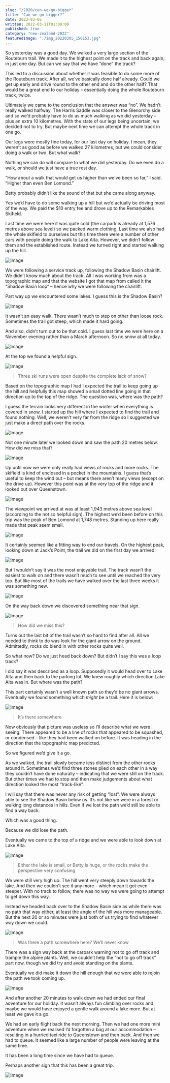 ```yaml
---
slug: "/2020/can-we-go-bigger"
title: "Can we go bigger?"
date: 2022-03-05
written: 2022-03-11T01:00:00
published: true
category: "new-zealand-2022"
featuredImage: "./img_20220305_150153.jpg"
---
```


So yesterday was a good day. We walked a very large section of the Routeburn trail. We made it to the highest point on the track and back again, in just one day. But can we say that we have “done” the track?

This led to a discussion about whether it was feasible to do some more of the Routeburn track. After all, we’ve basically done half already. Could we get up early and drive round to the other end and do the other half? That would be a great end to our holiday – essentially doing the whole Routeburn track, twice.

Ultimately we came to the conclusion that the answer was “no”. We hadn’t really walked halfway. The Harris Saddle was closer to the Glenorchy side and so we’d probably have to do as much walking as we did yesterday – plus an extra 10 kilometres. With the state of our legs being uncertain, we decided not to try. But maybe next time we can attempt the whole track in one go.

Our legs were mostly fine today, for our last day on holiday. I mean, they weren’t as good as before we walked 27 kilometres, but we could consider doing a walk or two. But what walk?

Nothing we can do will compare to what we did yesterday. Do we even do a walk, or should we just have a true rest day.

“How about a walk that would get us higher than we’ve been so far,” I said. “Higher than even Ben Lomond.”

Betty probably didn’t like the sound of that but she came along anyway.

Yes we’d have to do some walking up a hill but we’d actually be driving most of the way. We paid the $10 entry fee and drove up to the Remarkables Skifield.

Last time we were here it was quite cold (the carpark is already at 1,576 metres above sea level) so we packed warm clothing. Last time we also had the whole skifield to ourselves but this time there were a number of other cars with people doing the walk to Lake Alta. However, we didn’t follow them and the established route. Instead we turned right and started walking up the hill.

![Image](img_20220305_125938.jpg)

We were following a service track up, following the Shadow Basin chairlift. We didn’t know much about the track. All I was working from was a topographic map and that the website I got that map from called it the “Shadow Basin loop” – hence why we were following the chairlift.

Part way up we encountered some lakes. I guess this is the Shadow Basin?

![Image](img_20220305_131959.jpg)

It wasn’t an easy walk. There wasn’t much to step on other than loose rock. Sometimes the trail got steep, which made it hard going.

And also, didn’t turn out to be that cold. I guess last time we were here on a November evening rather than a March afternoon. So no snow at all today.

![Image](img_20220305_133521.jpg)

At the top we found a helpful sign.

![Image](img_20220305_134046.jpg)

> Three ski runs were open despite the complete lack of snow?

Based on the topographic map I had I expected the trail to keep going up the hill and helpfully this map showed a small dotted line going in that direction up to the top of the ridge. The question was, where was the path?

I guess the terrain looks very different in the winter when everything is covered in snow. I started up the hill where I expected to find the trail and found nothing. Well, we weren’t very far from the ridge so I suggested we just make a direct path over the rocks.

![Image](img_20220305_134609.jpg)

Not one minute later we looked down and saw the path 20 metres below. How did we miss that?

![Image](img_20220305_135134.jpg)

Up until now we were only really had views of rocks and more rocks. The skifield is kind of enclosed in a pocket in the mountains. I guess that’s useful to keep the wind out – but means there aren’t many views (except on the drive up). However this point was at the very top of the ridge and it looked out over Queenstown.

![Image](img_20220305_135524.jpg)

The viewpoint we arrived at was at least 1,943 metres above sea level (according to the not so helpful sign). The highest we’d been before on this trip was the peak of Ben Lomond at 1,748 metres. Standing up here really made that peak seem small.

![Image](img_20220305_135649.jpg)

It certainly seemed like a fitting way to end our travels. On the highest peak, looking down at Jack’s Point, the trail we did on the first day we arrived:

![Image](img_20220305_135814.jpg)

But I wouldn’t say it was the most enjoyable trail. The track wasn’t the easiest to walk on and there wasn’t much to see until we reached the very top. But like most of the trails we have walked over the last three weeks it was something new.

![Image](img_20220305_135902.jpg)

On the way back down we discovered something near that sign.

![Image](img_20220305_141643.jpg)

> How did we miss this?

Turns out the last bit of the trail wasn’t so hard to find after all. All we needed to think to do was look for the giant arrow on the ground. Admittedly, rocks do blend in with other rocks quite well.

So what now? Do we just head back down? But didn’t I say this was a loop track?

I did say it was described as a loop. Supposedly it would head over to Lake Alta and then back to the parking lot. We knew roughly which direction Lake Alta was in. But where was the path?

This part certainly wasn’t a well known path so they’d be no giant arrows. Eventually we found something which *might* be a trail. Here it is below:

![Image](img_20220305_142724.jpg)

> It’s there somewhere

Now obviously that picture was useless so I’ll describe what we were seeing. There appeared to be a line of rocks that appeared to be squashed, or condensed – like they had been walked on before. It was heading in the direction that the topographic map predicted.

So we figured we’d give it a go.

As we walked, the trail slowly became less distinct from the other rocks around it. Sometimes we’d find three stones piled on each other in a way they couldn’t have done naturally – indicating that we were still on the track. But other times we had to stop and then make judgements about what direction looked the most “track-like”.

I will say that there was never any risk of getting “lost”. We were always able to see the Shadow Basin below us. It’s not like we were in a forest or walking long distances in hills. Even if we lost the path we’d still be able to find a way back.

Which was a good thing.

Because we did lose the path.

Eventually we came to the top of a ridge and we were able to look down at Lake Alta.

![Image](img_20220305_143835.jpg)

> Either the lake is small, or Betty is huge, or the rocks make the perspective very confusing

We were still very high up. The hill went very steeply down towards the lake. And then we couldn’t see it any more – which mean it got even steeper. With no track to follow, there was no way we were going to attempt to get down this way.

Instead we headed back over to the Shadow Basin side as while there was no path that way either, at least the angle of the hill was more manageable. But the next 20 or so minutes were just both of us trying to find whatever way down we could.

![Image](img_20220305_143653.jpg)

> Was there a path somewhere here? We’ll never know

There was a sign way back at the carpark warning not to go off track and trample the alpine plants. Well, we couldn’t help the “not to go off track” part now, though we did try and avoid standing on the plants.

Eventually we did make it down the hill enough that we were able to rejoin the path we took coming up.

![Image](img_20220305_150153.jpg)

And after another 20 minutes to walk down we had ended our final adventure for our holiday. It wasn’t always fun climbing over rocks and maybe we would have enjoyed a gentle walk around a lake more. But at least we gave it a go.

We had an early flight back the next morning. Then we had one more mini adventure when we realised I’d forgotten a bag at our accommodation – resulting in a hurried taxi ride to Queenstown and then back. And then we had to queue. It seemed like a large number of people were leaving at the same time.

It has been a long time since we have had to queue.

Perhaps another sign that this has been a great trip.

![Image](img_20220306_113002.jpg)